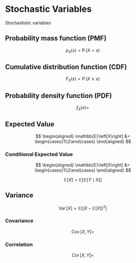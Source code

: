 # Stochastic Variables
Stochastistic variables

## Probability mass function (PMF) {#sec-PMF}

$$
p_X(x) = \operatorname{P}\left(X = x\right)
$$

## Cumulative distribution function (CDF) {#sec-CDF}

$$
F_X(x) = \operatorname{P}\left(X \leq x\right)
$$

## Probability density function (PDF) {#sec-PDF}

$$
f_X(x) = 
$$

## Expected Value {#sec-Expected_Value}

$$
\begin{aligned}
    \mathbb{E}\left[X\right] &= \begin{cases}1\\2\end{cases}
\end{aligned}
$$

### Conditional Expected Value
$$
\begin{aligned}
    \mathbb{E}\left[X\right] &= \begin{cases}1\\2\end{cases}
\end{aligned}
$$

$$
\mathbb{E}\left[X\right] = \mathbb{E}\left[\mathbb{E}\left[Y\mid X\right]\right]
$$

## Variance {#sec-Variance}
$$
\operatorname{Var}\left[X\right] = \mathbb{E}\left[\left(X - \mathbb{E}\left[X\right]\right)^2\right]
$$

### Covariance
$$
\operatorname{Cov}\left[X, Y\right] = 
$$

### Correlation
$$
\operatorname{Cor}\left[X, Y\right] = 
$$
